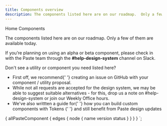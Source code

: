 ```yaml
---
title: Components overview
description: The components listed here are on our roadmap.  Only a few of them are available today.
---
```



<Breadcrumb>
  <BreadcrumbItem to="/">Home</BreadcrumbItem>
</Breadcrumb>
<Heading as="h1" variant="headingStyle60">
  Components
</Heading>

The components listed here are on our roadmap. Only a few of them are available today.

If you’re planning on using an alpha or beta component, please check in with the Paste team through the <strong>#help-design-system</strong> channel on Slack.

<Callout>
  <CalloutTitle as="h4">Don't see a utility or component you need listed here?</CalloutTitle>
  <UL>
    <LI>
      First off, we recommend{' '}
      <Anchor href="https://github.com/twilio-labs/paste/issues">creating an issue on GitHub</Anchor> with your
      component / utility proposal.
    </LI>
    <LI>
      While not all requests are accepted for the design system, we may be able to suggest suitable alternatives - for
      this, drop us a note on #help-design-system or join our Weekly Office hours.
    </LI>
    <LI>
      We've also writtten a guide for{' '}
      <Anchor href="/tokens/how-to-compose-custom-ui-with-tokens">
        how you can build custom components with Tokens
      </Anchor>{' '}
      and still benefit from Paste design updates
    </LI>
  </UL>
</Callout>

<ComponentOverviewTable
  categoryRoute={SidebarCategoryRoutes.COMPONENTS}
  componentsList={props.data.allPasteComponent.edges}
/>

  {
    allPasteComponent {
      edges {
        node {
          name
          version
          status
        }
      }
    }
  }
`;
